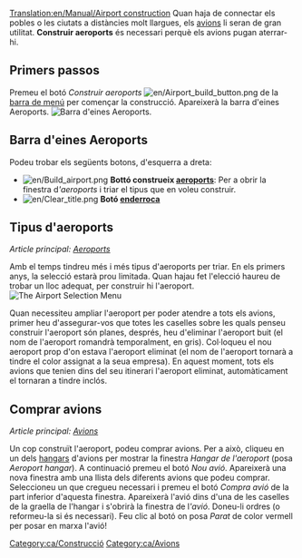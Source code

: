 [[Translation:en/Manual/Airport construction]]
{{ca/Taula de contingut}}
Quan haja de connectar els pobles o les ciutats a distàncies molt llargues, els [[ca/Avions|avions]] li seran de gran utilitat. '''Construir aeroports''' és necessari perquè els avions pugan aterrar-hi.

==Primers passos==
Premeu el botó ''Construir aeroports'' [[File:en/Airport build button.png]] de la [[ca/Manual/Interfície del joc#La barra de menú|barra de menú]] per començar la construcció. Apareixerà la barra d'eines Aeroports.
[[File:ca/Airport construction.png|frame|none|Barra d'eines Aeroports.]]

==Barra d'eines Aeroports==
Podeu trobar els següents botons, d'esquerra a dreta:
* [[File:en/Build airport.png]] '''Bottó construeix [[ca/Aeroports|aeroports]]''': Per a obrir la finestra d'''aeroports'' i triar el tipus que en voleu construir.
* [[File:en/Clear title.png]] '''Botó [[ca/Manual/Paisatge|enderroca]]'''

==Tipus d'aeroports==
''Article principal: [[ca/Aeroports|Aeroports]]''

Amb el temps tindreu més i més tipus d'aeroports per triar. En els primers anys, la selecció estarà prou limitada. Quan hajau fet l'elecció haureu de trobar un lloc adequat, per construir hi l'aeroport.
[[File:ca/Airport-selection1.png|none|frame|The Airport Selection Menu]]

Quan necessiteu ampliar l'aeroport per poder atendre a tots els avions, primer heu d'assegurar-vos que totes les caselles sobre les quals penseu construir l'aeroport són planes, després, heu d'eliminar l'aeroport buit (el nom de l'aeroport romandrà temporalment, en gris). Col·loqueu el nou aeroport prop d'on estava l'aeroport eliminat (el nom de l'aeroport tornarà a tindre el color assignat a la seua empresa). En aquest moment, tots els avions que tenien dins del seu itinerari l'aeroport eliminat, automàticament el tornaran a tindre inclós.

==Comprar avions==
''Article principal: [[ca/Avions|Avions]]''

Un cop construït l'aeroport, podeu comprar avions. Per a això, cliqueu en un dels [[ca/Manual/Cotxeres i depòsits|hangars]] d'avions per mostrar la finestra ''Hangar de l'aeroport'' (posa ''Aeroport hangar''). A continuació premeu el botó ''Nou avió''. Apareixerà una nova finestra amb una llista dels diferents avions que podeu comprar. Seleccioneu un que cregueu necessari i premeu el botó ''Compra avió'' de la part inferior d'aquesta finestra. Apareixerà l'avió dins d'una de les caselles de la graella de l'hangar i s'obrirà la finestra de l'''avió''. Doneu-li ordres (o reformeu-la si és necessari). Feu clic al botó on posa ''Parat'' de color vermell per posar en marxa l'avió!

[[Category:ca/Construcció]]
[[Category:ca/Avions]]